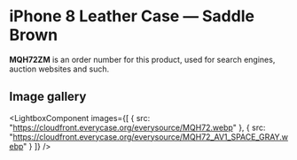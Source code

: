 
# iPhone 8 Leather Case — Saddle Brown

<Callout type='info' emoji='👉🏻'>**MQH72ZM** is an order number for this product, used for search engines, auction websites and such.</Callout>

## Image gallery

<LightboxComponent
    images={[
      {
        src: "https://cloudfront.everycase.org/everysource/MQH72.webp"
      },
      {
        src: "https://cloudfront.everycase.org/everysource/MQH72_AV1_SPACE_GRAY.webp"
      }
    ]}
  />
